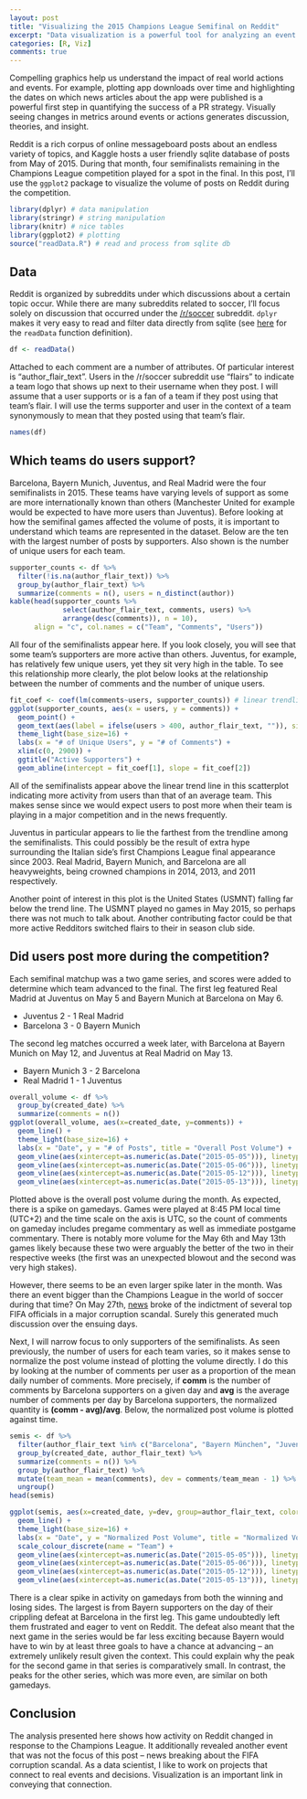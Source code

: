 ```yaml
---
layout: post
title: "Visualizing the 2015 Champions League Semifinal on Reddit"
excerpt: "Data visualization is a powerful tool for analyzing an event. In this post, I look at how the volume of posts on Reddit from soccer fans changes in response to games in the Champions League semifinal."
categories: [R, Viz]
comments: true
---
```


Compelling graphics help us understand the impact of real world actions and events. For example, plotting app downloads over time and highlighting the dates on which news articles about the app were published is a powerful first step in quantifying the success of a PR strategy. Visually seeing changes in metrics around events or actions generates discussion, theories, and insight.

Reddit is a rich corpus of online messageboard posts about an endless variety of topics, and Kaggle hosts a user friendly sqlite database of posts from May of 2015. During that month, four semifinalists remaining in the Champions League competition played for a spot in the final. In this post, I'll use the `ggplot2` package to visualize the volume of posts on Reddit during the competition.

```r
library(dplyr) # data manipulation
library(stringr) # string manipulation
library(knitr) # nice tables
library(ggplot2) # plotting
source("readData.R") # read and process from sqlite db
```

## Data

Reddit is organized by subreddits under which discussions about a certain topic occur. While there are many subreddits related to soccer, I'll focus solely on discussion that occurred under the [/r/soccer](http://www.reddit.com/r/soccer) subreddit. `dplyr` makes it very easy to read and filter data directly from sqlite (see [here](http://github.com/llefebure/reddit-champions-league/blob/master/readData.R) for the `readData` function definition).

```r
df <- readData()
```

Attached to each comment are a number of attributes. Of particular interest is "author\_flair\_text". Users in the /r/soccer subreddit use "flairs" to indicate a team logo that shows up next to their username when they post. I will assume that a user supports or is a fan of a team if they post using that team's flair. I will use the terms supporter and user in the context of a team synonymously to mean that they posted using that team's flair.

```r
names(df)
```

## Which teams do users support?

Barcelona, Bayern Munich, Juventus, and Real Madrid were the four semifinalists in 2015. These teams have varying levels of support as some are more internationally known than others (Manchester United for example would be expected to have more users than Juventus). Before looking at how the semifinal games affected the volume of posts, it is important to understand which teams are represented in the dataset. Below are the ten with the largest number of posts by supporters. Also shown is the number of unique users for each team.
```r
supporter_counts <- df %>% 
  filter(!is.na(author_flair_text)) %>%
  group_by(author_flair_text) %>%
  summarize(comments = n(), users = n_distinct(author))
kable(head(supporter_counts %>% 
             select(author_flair_text, comments, users) %>% 
             arrange(desc(comments)), n = 10), 
      align = "c", col.names = c("Team", "Comments", "Users"))
```

All four of the semifinalists appear here. If you look closely, you will see that some team's supporters are more active than others. Juventus, for example, has relatively few unique users, yet they sit very high in the table. To see this relationship more clearly, the plot below looks at the relationship between the number of comments and the number of unique users.

```r
fit_coef <- coef(lm(comments~users, supporter_counts)) # linear trendline
ggplot(supporter_counts, aes(x = users, y = comments)) +
  geom_point() +
  geom_text(aes(label = ifelse(users > 400, author_flair_text, "")), size = 4, hjust = -.05) +
  theme_light(base_size=16) + 
  labs(x = "# of Unique Users", y = "# of Comments") +
  xlim(c(0, 2900)) +
  ggtitle("Active Supporters") + 
  geom_abline(intercept = fit_coef[1], slope = fit_coef[2])
```

All of the semifinalists appear above the linear trend line in this scatterplot indicating more activity from users than that of an average team. This makes sense since we would expect users to post more when their team is playing in a major competition and in the news frequently.

Juventus in particular appears to lie the farthest from the trendline among the semifinalists. This could possibly be the result of extra hype surrounding the Italian side's first Champions League final appearance since 2003. Real Madrid, Bayern Munich, and Barcelona are all heavyweights, being crowned champions in 2014, 2013, and 2011 respectively. 

Another point of interest in this plot is the United States (USMNT) falling far below the trend line. The USMNT played no games in May 2015, so perhaps there was not much to talk about. Another contributing factor could be that more active Redditors switched flairs to their in season club side.

## Did users post more during the competition?

Each semifinal matchup was a two game series, and scores were added to determine which team advanced to the final. The first leg featured Real Madrid at Juventus on May 5 and Bayern Munich at Barcelona on May 6.

* Juventus 2 - 1 Real Madrid
* Barcelona 3 - 0 Bayern Munich

The second leg matches occurred a week later, with Barcelona at Bayern Munich on May 12, and Juventus at Real Madrid on May 13.

* Bayern Munich 3 - 2 Barcelona
* Real Madrid 1 - 1 Juventus

```r
overall_volume <- df %>% 
  group_by(created_date) %>% 
  summarize(comments = n())
ggplot(overall_volume, aes(x=created_date, y=comments)) +
  geom_line() +
  theme_light(base_size=16) +
  labs(x = "Date", y = "# of Posts", title = "Overall Post Volume") +
  geom_vline(aes(xintercept=as.numeric(as.Date("2015-05-05"))), linetype = 2) +
  geom_vline(aes(xintercept=as.numeric(as.Date("2015-05-06"))), linetype = 2) +
  geom_vline(aes(xintercept=as.numeric(as.Date("2015-05-12"))), linetype = 2) +
  geom_vline(aes(xintercept=as.numeric(as.Date("2015-05-13"))), linetype = 2)
```

Plotted above is the overall post volume during the month. As expected, there is a spike on gamedays. Games were played at 8:45 PM local time (UTC+2) and the time scale on the axis is UTC, so the count of comments on gameday includes pregame commentary as well as immediate postgame commentary. There is notably more volume for the May 6th and May 13th games likely because these two were arguably the better of the two in their respective weeks (the first was an unexpected blowout and the second was very high stakes). 

However, there seems to be an even larger spike later in the month. Was there an event bigger than the Champions League in the world of soccer during that time? On May 27th, [news](http://www.nytimes.com/interactive/2015/05/27/sports/soccer/the-fifa-officials-charged-with-corruption.html) broke of the indictment of several top FIFA officials in a major corruption scandal. Surely this generated much discussion over the ensuing days.

Next, I will narrow focus to only supporters of the semifinalists. As seen previously, the number of users for each team varies, so it makes sense to normalize the post volume instead of plotting the volume directly. I do this by looking at the number of comments per user as a proportion of the mean daily number of comments. More precisely, if **comm** is the number of comments by Barcelona supporters on a given day and **avg** is the average number of comments per day by Barcelona supporters, the normalized quantity is **(comm - avg)/avg**. Below, the normalized post volume is plotted against time.

```r
semis <- df %>%
  filter(author_flair_text %in% c("Barcelona", "Bayern München", "Juventus", "Real Madrid")) %>%
  group_by(created_date, author_flair_text) %>%
  summarize(comments = n()) %>%
  group_by(author_flair_text) %>%
  mutate(team_mean = mean(comments), dev = comments/team_mean - 1) %>%
  ungroup()
head(semis)
```

```r
ggplot(semis, aes(x=created_date, y=dev, group=author_flair_text, color = author_flair_text)) +
  geom_line() +
  theme_light(base_size=16) +
  labs(x = "Date", y = "Normalized Post Volume", title = "Normalized Volume of Posts") +
  scale_colour_discrete(name = "Team") + 
  geom_vline(aes(xintercept=as.numeric(as.Date("2015-05-05"))), linetype = 2) +
  geom_vline(aes(xintercept=as.numeric(as.Date("2015-05-06"))), linetype = 2) +
  geom_vline(aes(xintercept=as.numeric(as.Date("2015-05-12"))), linetype = 2) +
  geom_vline(aes(xintercept=as.numeric(as.Date("2015-05-13"))), linetype = 2)
```

There is a clear spike in activity on gamedays from both the winning and losing sides. The largest is from Bayern supporters on the day of their crippling defeat at Barcelona in the first leg. This game undoubtedly left them frustrated and eager to vent on Reddit. The defeat also meant that the next game in the series would be far less exciting because Bayern would have to win by at least three goals to have a chance at advancing -- an extremely unlikely result given the context. This could explain why the peak for the second game in that series is comparatively small. In contrast, the peaks for the other series, which was more even, are similar on both gamedays.

## Conclusion

The analysis presented here shows how activity on Reddit changed in response to the Champions League. It additionally revealed another event that was not the focus of this post -- news breaking about the FIFA corruption scandal. As a data scientist, I like to work on projects that connect to real events and decisions. Visualization is an important link in conveying that connection.